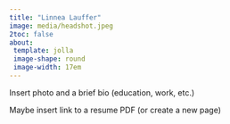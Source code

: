 ```yaml
---
title: "Linnea Lauffer"
image: media/headshot.jpeg
2toc: false
about: 
 template: jolla
 image-shape: round
 image-width: 17em
---
```


Insert photo and a brief bio (education, work, etc.)

Maybe insert link to a resume PDF (or create a new page)
